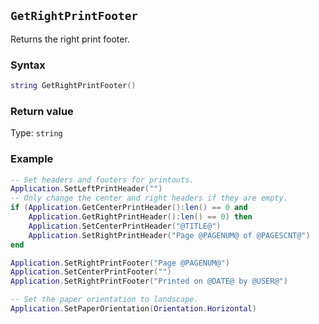 ::: {.minipage data-latex="{\textwidth}"}
## `GetRightPrintFooter`

Returns the right print footer\index{printing!headers \& footers}.

### Syntax {-}

``` .lua
string GetRightPrintFooter()
```

### Return value {-}

Type: `string`

### Example {-}

``` .lua
-- Set headers and footers for printouts.
Application.SetLeftPrintHeader("")
-- Only change the center and right headers if they are empty.
if (Application.GetCenterPrintHeader():len() == 0 and
    Application.GetRightPrintHeader():len() == 0) then
    Application.SetCenterPrintHeader("@TITLE@")
    Application.SetRightPrintHeader("Page @PAGENUM@ of @PAGESCNT@")
end

Application.SetRightPrintFooter("Page @PAGENUM@")
Application.SetCenterPrintFooter("")
Application.SetRightPrintFooter("Printed on @DATE@ by @USER@")

-- Set the paper orientation to landscape.
Application.SetPaperOrientation(Orientation.Horizontal)
```
:::

